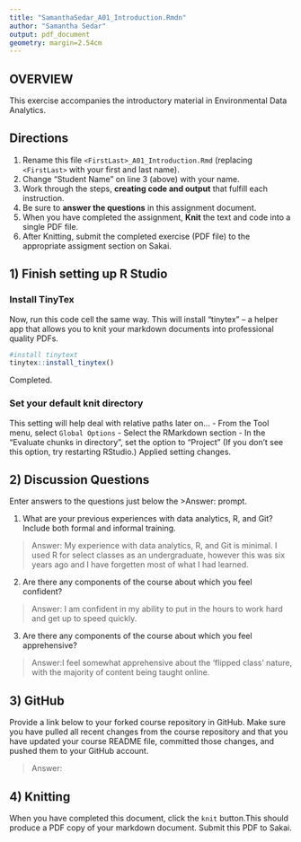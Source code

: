 ```yaml
---
title: "SamanthaSedar_A01_Introduction.Rmdn"
author: "Samantha Sedar"
output: pdf_document
geometry: margin=2.54cm
---
```


## OVERVIEW

This exercise accompanies the introductory material in Environmental Data Analytics. 

## Directions
1.  Rename this file `<FirstLast>_A01_Introduction.Rmd` (replacing `<FirstLast>` with your first and last name).
2.  Change "Student Name" on line 3 (above) with your name.
3.  Work through the steps, **creating code and output** that fulfill each instruction.
4.  Be sure to **answer the questions** in this assignment document.
5.  When you have completed the assignment, **Knit** the text and code into a single PDF file.
6.  After Knitting, submit the completed exercise (PDF file) to the appropriate assigment section on Sakai.


## 1) Finish setting up R Studio

### Install TinyTex
Now, run this code cell the same way. This will install "tinytex" -- a helper app that allows you to knit your markdown documents into professional quality PDFs.
```r
#install tinytext
tinytex::install_tinytex()
```
Completed. 

### Set your default knit directory
This setting will help deal with relative paths later on...
 - From the Tool menu, select `Global Options`
 - Select the RMarkdown section
 - In the "Evaluate chunks in directory", set the option to "Project" (If you don't see this option, try restarting RStudio.)
Applied setting changes.

## 2) Discussion Questions
Enter answers to the questions just below the >Answer: prompt.

1. What are your previous experiences with data analytics, R, and Git? Include both formal and informal training.

> Answer: My experience with data analytics, R, and Git is minimal. I used R for select classes as an undergraduate, however this was six years ago and I have forgetten most of what I had learned.

2. Are there any components of the course about which you feel confident?

> Answer: I am confident in my ability to put in the hours to work hard and get up to speed quickly. 

3. Are there any components of the course about which you feel apprehensive?

> Answer:I feel somewhat apprehensive about the 'flipped class' nature, with the majority of content being taught online.  


## 3) GitHub

Provide a link below to your forked course repository in GitHub. Make sure you have pulled all recent changes from the course repository and that you have updated your course README file, committed those changes, and pushed them to your GitHub account. 

> Answer: 

## 4) Knitting
When you have completed this document, click the `knit` button.This should produce a PDF copy of your markdown document. Submit this PDF to Sakai. 

